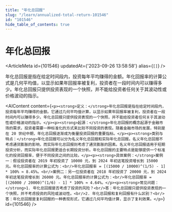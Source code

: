 ```yaml
---
title: "年化总回报"
slug: "/learn/annualized-total-return-101546"
id: "101546"
hide_table_of_contents: true
---
```



# 年化总回报

<ArticleMeta id={101546} updatedAt={'2023-09-26 13:58:58'} alias={`[]`} />
<div className='border-solid border-b border-t-0 my-4 border-[var(--ifm-color-gray-300)]' />

年化总回报是指在给定时间段内，投资每年平均赚得的金额。年化回报率的计算公式是几何平均值，以显示如果年回报率被复利，投资者在一段时间内可以赚得多少。年化总回报只提供投资表现的一个快照，并不能给投资者任何关于其波动性或价格波动的指示。

<AIContent content={`<p><strong>定义：</strong>年化总回报是指在给定时间段内，投资每年平均赚得的金额。它通过几何平均值计算，以显示如果年回报率被复利，投资者在一段时间内可以赚得多少。年化总回报只提供投资表现的一个快照，并不能给投资者任何关于其波动性或价格波动的指示。</p><p><strong>起源：</strong>年化总回报的概念起源于金融市场的需求，投资者需要一种标准化的方式来比较不同投资的表现。随着金融市场的发展，特别是在 20 世纪中期，年化总回报逐渐成为衡量投资回报的重要指标。</p><p><strong>类别与特点：</strong>年化总回报可以分为名义年化总回报和实际年化总回报。名义年化总回报不考虑通货膨胀的影响，而实际年化总回报则考虑了通货膨胀的因素。名义年化总回报适用于短期投资分析，而实际年化总回报更适合长期投资分析。年化总回报的主要特点是能够提供一个标准化的投资回报率，便于不同投资之间的比较。</p><p><strong>具体案例：</strong>案例一：假设投资者在 2019 年初投资了 10000 元，到 2024 年初这笔投资增长到 15000 元。年化总回报率的计算公式为：<br/>年化总回报率 = [(15000 / 10000)^(1/5) - 1] * 100% ≈ 8.45%。<br/>案例二：另一位投资者在 2018 年初投资了 20000 元，到 2024 年初这笔投资增长到 26000 元。年化总回报率的计算公式为：<br/>年化总回报率 = [(26000 / 20000)^(1/6) - 1] * 100% ≈ 4.64%。</p><p><strong>常见问题：</strong>1. 年化总回报是否考虑了投资的风险？<br/>答：年化总回报只提供投资表现的一个快照，并不考虑投资的风险或波动性。<br/>2. 年化总回报和复利回报有什么区别？<br/>答：年化总回报是复利回报的一种表现形式，它通过几何平均值计算，显示了复利效果。</p>`} id={101546} />
